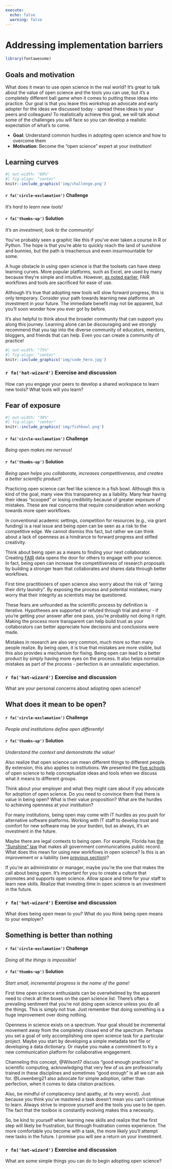 ```yaml
---
execute: 
  echo: false
  warning: false
---
```


# Addressing implementation barriers {#implement}

```r
library(fontawesome)
```

## Goals and motivation

What does it mean to use open science in the real world? It's great to talk about the value of open science and the tools you can use, but it's a completely different ball game when it comes to putting these ideas into practice.  Our goal is that you leave this workshop an advocate and early adopter for the ideas we discussed today - spread these ideas to your peers and colleagues!  To realistically achieve this goal, we will talk about some of the challenges you will face so you can develop a realistic expectation of what's to come.

* __Goal__: Understand common hurdles in adopting open science and how to overcome them  
* __Motivation__: Become the "open science" expert at your institution!

## Learning curves

```r
#| out-width: "60%"
#| fig-align: "center"
knitr::include_graphics('img/challenge.png')
```

<h4>`r fa('circle-exclamation')` Challenge</h4> 

*It's hard to learn new tools!*

<h4>`r fa('thumbs-up')` Solution</h4> 

*It's an investment, look to the community!*

You've probably seen a graphic like this if you've ever taken a course in R or Python.  The hope is that you're able to quickly reach the land of sunshine and bunnies, but the path is treacherous and even insurmountable for some.  

A huge obstacle in using open science is that the toolsets can have steep learning curves.  More popular platforms, such as Excel, are used by many because they're simple and intuitive.  However, [as noted earlier](#tidy), FAIR workflows and tools are sacrificed for ease of use.  

Although it's true that adopting new tools will slow forward progress, this is only temporary.  Consider your path towards learning new platforms an investment in your future.  The immediate benefit may not be apparent, but you'll soon wonder how you ever got by before.  

It's also helpful to think about the broader community that can support you along this journey. Learning alone can be discouraging and we strongly recommend that you tap into the diverse community of educators, mentors, bloggers, and friends that can help.  Even you can create a community of practice!

```r
#| out-width: "75%"
#| fig-align: "center"
knitr::include_graphics('img/code_hero.jpg')
```

<h3>`r fa('hat-wizard')` Exercise and discussion</h3>

How can you engage your peers to develop a shared workspace to learn new tools? What tools will you learn?

## Fear of exposure

```r
#| out-width: "30%"
#| fig-align: "center"
knitr::include_graphics('img/fishbowl.png')
```

<h4>`r fa('circle-exclamation')` Challenge</h4> 

*Being open makes me nervous!*

<h4>`r fa('thumbs-up')` Solution</h4> 

*Being open helps you collaborate, increases competitiveness, and creates a better scientific product!*

Practicing open science can feel like science in a fish bowl. Although this is kind of the goal, many view this transparency as a liability. Many fear having their ideas "scooped" or losing credibility because of greater exposure of mistakes.  These are real concerns that require consideration when working towards more open workflows.  

In conventional academic settings, competition for resources (e.g., via grant funding) is a real issue and being open can be seen as a risk to the competitive edge.  We cannot dismiss this fact, but rather we can think about a lack of openness as a hindrance to forward progress and stifled creativity.  

Think about being open as a means to finding your next collaborator.  Creating [FAIR](#fair) data opens the door for others to engage with your science.  In fact, being open can increase the competitiveness of research proposals by building a stronger team that collaborates and shares data through better workflows. 

First time practitioners of open science also worry about the risk of "airing their dirty laundry".  By exposing the process and potential mistakes, many worry that their integrity as scientists may be questioned.  

These fears are unfounded as the scientific process by definition is iterative.  Hypotheses are supported or refuted through trial and error - if you're getting your answer after one pass, you're probably not doing it right. Making the process more transparent can help build trust as your collaborators can better appreciate how decisions and conclusions were made.  

Mistakes in research are also very common, much more so than many people realize.  By being open, it is true that mistakes are more visible, but this also provides a mechanism for fixing. Being open can lead to a better product by simply having more eyes on the process.  It also helps normalize mistakes as part of the process - perfection is an unrealistic expectation. 

<h3>`r fa('hat-wizard')` Exercise and discussion</h3>

What are your personal concerns about adopting open science? 

## What does it mean to be open?

<h4>`r fa('circle-exclamation')` Challenge</h4> 

*People and institutions define open differently!*

<h4>`r fa('thumbs-up')` Solution</h4> 

*Understand the context and demonstrate the value!*

Also realize that open science can mean different things to different people.  By extension, this also applies to institutions. We presented the [five schools](#schools) of open science to help conceptualize ideas and tools when we discuss what it means to different groups. 

Think about your employer and what they might care about if you advocate for adoption of open science.  Do you need to convince them that there is value in being open?  What is their value proposition? What are the hurdles to achieving openness at your institution? 

For many institutions, being open may come with IT hurdles as you push for alternative software platforms. Working with IT staff to develop trust and comfort for new software may be your burden, but as always, it's an investment in the future.  

Maybe there are legal contexts to being open.  For example, Florida has [the "Sunshine" law](https://myfloridalegal.com/pages.nsf/Main/DC0B20B7DC22B7418525791B006A54E4){target="_blank"} that makes all government communications public record.  What does this mean for using new workflows in open science?  Is this is an improvement or a liability (see [previous section](#fear-of-exposure))? 

If you're an administrator or manager, maybe you're the one that makes the call about being open. It's important for you to create a culture that promotes and supports open science.  Allow space and time for your staff to learn new skills.  Realize that investing time in open science is an investment in the future.  

<h3>`r fa('hat-wizard')` Exercise and discussion</h3>

What does being open mean to you? What do you think being open means to your employer?

## Something is better than nothing

<h4>`r fa('circle-exclamation')` Challenge</h4> 

*Doing all the things is impossible!*

<h4>`r fa('thumbs-up')` Solution</h4> 

*Start small, incremental progress is the name of the game!*

First time open science enthusiasts can be overwhelmed by the apparent need to check all the boxes on the open science list.  There's often a prevailing sentiment that you're not doing open science unless you do all the things.  This is simply not true. Just remember that doing something is a huge improvement over doing nothing.

Openness in science exists on a spectrum.  Your goal should be incremental movement away from the completely closed end of the spectrum. Perhaps you set a goal of only accomplishing one open science task for a particular project. Maybe you start by developing a simple metadata text file or developing a data dictionary. Or maybe you make a commitment to try a new communication platform for collaborative engagement.

Channeling this concept, @Wilson17 discuss “good enough practices” in scientific computing, acknowledging that very few of us are professionally trained in these disciplines and sometimes “good enough” is all we can ask for. @Lowenberg21 also advocate for simple adoption, rather than perfection, when it comes to data citation practices. 

Also, be mindful of complacency (and apathy, at its very worst). Just because you think you've mastered a task doesn't mean you can't continue to learn.  Always strive to improve yourself and the tools you use to be open.  The fact that the toolbox is constantly evolving makes this a necessity. 

So, be kind to yourself when learning new skills and realize that the first step will likely be frustration, but through frustration comes experience. The more comfortable you become with a task, the more likely you’ll attempt new tasks in the future.  I promise you will see a return on your investment. 

<h3>`r fa('hat-wizard')` Exercise and discussion</h3>

What are some simple things you can do to begin adopting open science?  
